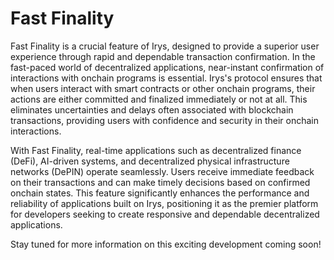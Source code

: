 # Fast Finality

Fast Finality is a crucial feature of Irys, designed to provide a superior user experience through rapid and dependable transaction confirmation. In the fast-paced world of decentralized applications, near-instant confirmation of interactions with onchain programs is essential. Irys's protocol ensures that when users interact with smart contracts or other onchain programs, their actions are either committed and finalized immediately or not at all. This eliminates uncertainties and delays often associated with blockchain transactions, providing users with confidence and security in their onchain interactions.

With Fast Finality, real-time applications such as decentralized finance (DeFi), AI-driven systems, and decentralized physical infrastructure networks (DePIN) operate seamlessly. Users receive immediate feedback on their transactions and can make timely decisions based on confirmed onchain states. This feature significantly enhances the performance and reliability of applications built on Irys, positioning it as the premier platform for developers seeking to create responsive and dependable decentralized applications.

Stay tuned for more information on this exciting development coming soon!
